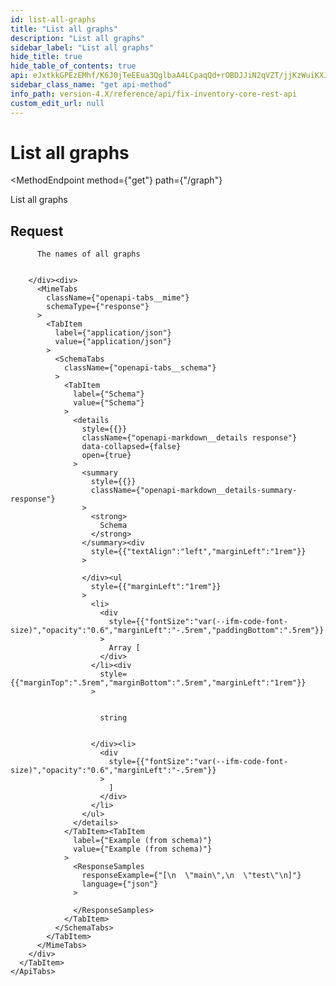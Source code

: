 ```yaml
---
id: list-all-graphs
title: "List all graphs"
description: "List all graphs"
sidebar_label: "List all graphs"
hide_title: true
hide_table_of_contents: true
api: eJxtkkGPEzEMhf/K6J0jTeEEua3QglbaA4LCpaqQd+rOBDJJiN2qVZT/jjKzWuiKXJLYsuP3vRQojQK7w5gpTT9mCjTyzEGxN8gsKQZhgS14u9m07cAyZJfUxQCL7cRdoJmli8eOvO+WNgKDIQZtbWwBpeTdQK2k/ymtrkCGiWdqJ70mhgXlTFcYOOVZ/omLZhdGVAO+0Jw8t2FncgEGyqLY17bMq8EenejtQDPrFA+wGFlhkEgnWPRLHgbC+cy5oSg4ZQ+LSTWJ7fsyRdFqS4pZKwzOlB09+ZVKy61YjnTyCgsfB/JLuBq0mtv0u/ebDWqtewMXjnFR6rTJwkd36R7CmYPGfO0+xMzdl/uv2+7u80N7lrOs2r6/WVuLzrTAbA78V/MNkxekyhftk28Mq1nFlmcez/+gmb8q26GUJxL+ln2tLfz7xPkKu9v/BdFu1WBiOnBeAP7iKyzuhoGTLsT8afH49UdoFF58+XS/Ra1/AN+Q34s=
sidebar_class_name: "get api-method"
info_path: version-4.X/reference/api/fix-inventory-core-rest-api
custom_edit_url: null
---
```



<h1
  className={"openapi__heading"}
>
  List all graphs
</h1>

<MethodEndpoint
  method={"get"}
  path={"/graph"}
>
  
</MethodEndpoint>

List all graphs

## Request

<div>
  <div>
    <ApiTabs
      label={undefined}
      id={undefined}
    >
      <TabItem
        label={"200"}
        value={"200"}
      >
        <div>
          
          
          The names of all graphs
          
          
        </div><div>
          <MimeTabs
            className={"openapi-tabs__mime"}
            schemaType={"response"}
          >
            <TabItem
              label={"application/json"}
              value={"application/json"}
            >
              <SchemaTabs
                className={"openapi-tabs__schema"}
              >
                <TabItem
                  label={"Schema"}
                  value={"Schema"}
                >
                  <details
                    style={{}}
                    className={"openapi-markdown__details response"}
                    data-collapsed={false}
                    open={true}
                  >
                    <summary
                      style={{}}
                      className={"openapi-markdown__details-summary-response"}
                    >
                      <strong>
                        Schema
                      </strong>
                    </summary><div
                      style={{"textAlign":"left","marginLeft":"1rem"}}
                    >
                      
                    </div><ul
                      style={{"marginLeft":"1rem"}}
                    >
                      <li>
                        <div
                          style={{"fontSize":"var(--ifm-code-font-size)","opacity":"0.6","marginLeft":"-.5rem","paddingBottom":".5rem"}}
                        >
                          Array [
                        </div>
                      </li><div
                        style={{"marginTop":".5rem","marginBottom":".5rem","marginLeft":"1rem"}}
                      >
                        
                        
                        string
                        
                        
                      </div><li>
                        <div
                          style={{"fontSize":"var(--ifm-code-font-size)","opacity":"0.6","marginLeft":"-.5rem"}}
                        >
                          ]
                        </div>
                      </li>
                    </ul>
                  </details>
                </TabItem><TabItem
                  label={"Example (from schema)"}
                  value={"Example (from schema)"}
                >
                  <ResponseSamples
                    responseExample={"[\n  \"main\",\n  \"test\"\n]"}
                    language={"json"}
                  >
                    
                  </ResponseSamples>
                </TabItem>
              </SchemaTabs>
            </TabItem>
          </MimeTabs>
        </div>
      </TabItem>
    </ApiTabs>
  </div>
</div>
